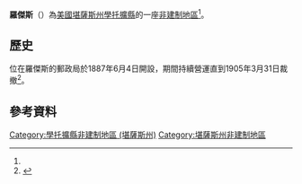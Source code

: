 {{noteTA
|1=zh-hans:县;zh-hk:縣;zh-tw:郡;
|2=zh-hans:肖托夸; zh-hant:學托擴;
}}
{{Infobox settlement
|official_name = 羅傑斯
|native_name = Rogers
|settlement_type = [[非建制地區|非建制地區]] 
|nickname = 
|motto =
|pushpin_map=USA Kansas
|coordinates_region = US-KS
|subdivision_type = [[世界政區索引|國家]]
|subdivision_name = [[美国|美国]]
|subdivision_type1 = [[美國行政區劃|州]]
|subdivision_name1 = [[堪薩斯州|堪薩斯州]]
|subdivision_type2 = [[堪薩斯州行政區劃|縣]]
|subdivision_name2 = [[學托擴縣_(堪薩斯州)|學托擴縣]]
|unit_pref  =  
|population_as_of = 
|population_footnotes = 
|population_total = 
|population_density_km2 = 
|timezone = [[北美中部时区|CST]]
|utc_offset = -6
|timezone_DST = CDT
|utc_offset_DST = -5
|elevation_footnotes = 
|elevation_m = 272
|elevation_ft = 892
|latd = 37|latm = 08|lats = 49|latNS = N
|longd = 96|longm = 16|longs = 45|longEW = W
|coordinates_display=%
|area_code = [[電話區號620|620]]
|blank_name = [[聯邦資料處理標準|FIPS代碼]]
|blank_info = 20-60850<ref name="gnis"/>
|blank1_name = [[地名信息系统|GNIS]] ID
|blank1_info = 484455<ref name=gnis>{{GNIS|484455|name=Rogers, Kansas}}</ref>
|website = 
}}

'''羅傑斯'''（{{lang|en|'''Rogers'''}}）為[[美國|美國]][[堪薩斯州|堪薩斯州]][[學托擴縣_(堪薩斯州)|學托擴縣]]的一座[[非建制地區|非建制地區]]<ref name=gnis/>。

==歷史==
位在羅傑斯的郵政局於1887年6月4日開設，期間持續營運直到1905年3月31日裁撤<ref>{{cite web | url=http://www.kshs.org/geog/geog_postoffices/search/county:CQ | title=Kansas Post Offices, 1828-1961 | publisher=Kansas Historical Society | accessdate=2 August 2014 | archive-url=https://web.archive.org/web/20131009134430/http://www.kshs.org/geog/geog_postoffices/search/county:CQ | archive-date=2013-10-09 | dead-url=yes }}</ref>。

==參考資料==
{{Reflist}}

{{學托擴縣 (堪薩斯州)}}

{{DEFAULTSORT:Rogers}}
[[Category:學托擴縣非建制地區_(堪薩斯州)|Category:學托擴縣非建制地區 (堪薩斯州)]]
[[Category:堪薩斯州非建制地區|Category:堪薩斯州非建制地區]]

{{ChautauquaCountyKS-geo-stub}}